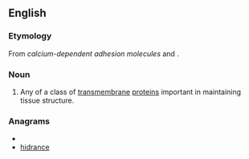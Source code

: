 ==English==

===Etymology===
From ''calcium-dependent adhesion molecules'' and {{term|-in}}.

===Noun===
{{wikipedia}}
{{en-noun}}

# {{protein}} Any of a class of [[transmembrane]] [[protein]]s important in maintaining tissue structure.

===Anagrams===
* {{alphagram|acdehinr}}
* [[hidrance#English|hidrance]]